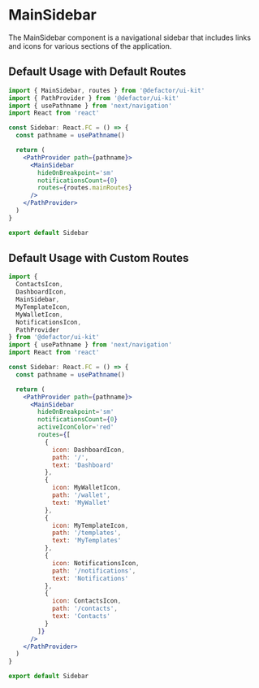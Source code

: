 
<Meta title="V2/MainSidebar/Documentation" component={MainSidebar} />

# MainSidebar

The MainSidebar component is a navigational sidebar that includes links and icons for various sections of the application.

## Default Usage with Default Routes

```jsx
import { MainSidebar, routes } from '@defactor/ui-kit'
import { PathProvider } from '@defactor/ui-kit'
import { usePathname } from 'next/navigation'
import React from 'react'

const Sidebar: React.FC = () => {
  const pathname = usePathname()

  return (
    <PathProvider path={pathname}>
      <MainSidebar
        hideOnBreakpoint='sm'
        notificationsCount={0}
        routes={routes.mainRoutes}
      />
    </PathProvider>
  )
}

export default Sidebar

```

## Default Usage with Custom Routes

```jsx
import {
  ContactsIcon,
  DashboardIcon,
  MainSidebar,
  MyTemplateIcon,
  MyWalletIcon,
  NotificationsIcon,
  PathProvider
} from '@defactor/ui-kit'
import { usePathname } from 'next/navigation'
import React from 'react'

const Sidebar: React.FC = () => {
  const pathname = usePathname()

  return (
    <PathProvider path={pathname}>
      <MainSidebar
        hideOnBreakpoint='sm'
        notificationsCount={0}
        activeIconColor='red'
        routes={[
          {
            icon: DashboardIcon,
            path: '/',
            text: 'Dashboard'
          },
          {
            icon: MyWalletIcon,
            path: '/wallet',
            text: 'MyWallet'
          },
          {
            icon: MyTemplateIcon,
            path: '/templates',
            text: 'MyTemplates'
          },
          {
            icon: NotificationsIcon,
            path: '/notifications',
            text: 'Notifications'
          },
          {
            icon: ContactsIcon,
            path: '/contacts',
            text: 'Contacts'
          }
        ]}
      />
    </PathProvider>
  )
}

export default Sidebar

```

